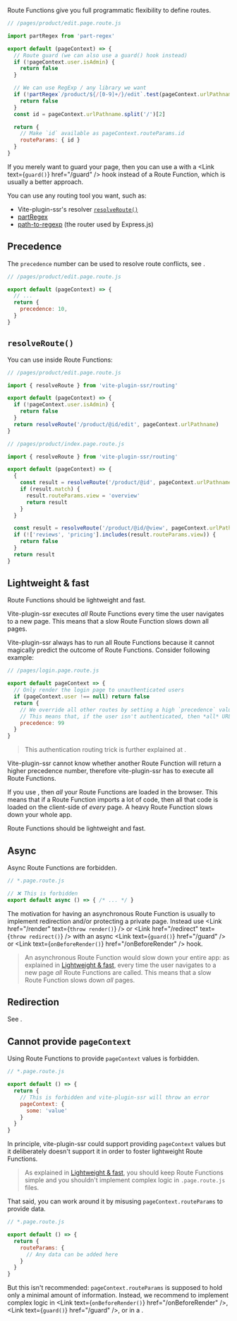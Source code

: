 
Route Functions give you full programmatic flexibility to define routes.

```js
// /pages/product/edit.page.route.js

import partRegex from 'part-regex'

export default (pageContext) => {
  // Route guard (we can also use a guard() hook instead)
  if (!pageContext.user.isAdmin) {
    return false
  }

  // We can use RegExp / any library we want
  if (!partRegex`/product/${/[0-9]+/}/edit`.test(pageContext.urlPathname)) {
    return false
  }
  const id = pageContext.urlPathname.split('/')[2]

  return {
    // Make `id` available as pageContext.routeParams.id
    routeParams: { id }
  }
}
```

If you merely want to guard your page, then you can use a <Link text="Route String" href="/route-string" /> with a <Link text={<code>guard()</code>} href="/guard" /> hook instead of a Route Function, which is usually a better approach.

You can use any routing tool you want, such as:
 - Vite-plugin-ssr's <Link text="Route String" href="/route-string" /> resolver [`resolveRoute()`](#resolveroute)
 - [partRegex](https://github.com/brillout/part-regex)
 - [path-to-regexp](https://www.npmjs.com/package/path-to-regexp) (the router used by Express.js)


## Precedence

The `precedence` number can be used to resolve route conflicts, see <Link href="/routing-precedence" />.

```js
// /pages/product/edit.page.route.js

export default (pageContext) => {
  // ...
  return {
    precedence: 10,
  }
}
```

## `resolveRoute()`

You can use <Link text="Route Strings" href="/route-string" /> inside Route Functions:

```js
// /pages/product/edit.page.route.js

import { resolveRoute } from 'vite-plugin-ssr/routing'

export default (pageContext) => {
  if (!pageContext.user.isAdmin) {
    return false
  }
  return resolveRoute('/product/@id/edit', pageContext.urlPathname)
}
```

```js
// /pages/product/index.page.route.js

import { resolveRoute } from 'vite-plugin-ssr/routing'

export default (pageContext) => {
  {
    const result = resolveRoute('/product/@id', pageContext.urlPathname)
    if (result.match) {
      result.routeParams.view = 'overview'
      return result
    }
  }

  const result = resolveRoute('/product/@id/@view', pageContext.urlPathname)
  if (!['reviews', 'pricing'].includes(result.routeParams.view)) {
    return false
  }
  return result
}
```


## Lightweight & fast

Route Functions should be lightweight and fast.

Vite-plugin-ssr executes *all* Route Functions every time the user navigates to a new page. This means that a slow Route Function slows down all pages.

Vite-plugin-ssr always has to run all Route Functions because it cannot magically predict the outcome of Route Functions. Consider following example:

```js
// /pages/login.page.route.js

export default pageContext => {
  // Only render the login page to unauthenticated users
  if (pageContext.user !== null) return false
  return {
    // We override all other routes by setting a high `precedence` value of `99`.
    // This means that, if the user isn't authenticated, then *all* URLs render the login page.
    precedence: 99
  }
}
```

> This authentication routing trick is further explained at <Link href="/auth#login-flow" />.

Vite-plugin-ssr cannot know whether another Route Function will return a higher precedence number, therefore vite-plugin-ssr has to execute all Route Functions.

If you use <Link text="Client Routing" href="/client-routing" />, then *all* your Route Functions are loaded in the browser. This means that if a Route Function imports a lot of code, then all that code is loaded on the client-side of *every* page. A heavy Route Function slows down your whole app.

Route Functions should be lightweight and fast.


## Async

Async Route Functions are forbidden.

```js
// *.page.route.js

// ❌ This is forbidden
export default async () => { /* ... */ }
```

The motivation for having an asynchronous Route Function is usually to implement redirection and/or protecting a private page. Instead use <Link href="/render" text={<code>throw render()</code>} /> or <Link href="/redirect" text={<code>throw redirect()</code>} /> with an async <Link text={<code>guard()</code>} href="/guard" /> or <Link text={<code>onBeforeRender()</code>} href="/onBeforeRender" /> hook.

> An asynchronous Route Function would slow down your entire app: as explained in [Lightweight & fast](#lightweight-fast), every time the user navigates to a new page *all* Route Functions are called. This means that a slow Route Function slows down *all* pages.


## Redirection

See <Link href="/redirect" />.


## Cannot provide `pageContext`

Using Route Functions to provide `pageContext` values is forbidden.

```js
// *.page.route.js

export default () => {
  return {
    // This is forbidden and vite-plugin-ssr will throw an error
    pageContext: {
      some: 'value'
    }
  }
}
```

In principle, vite-plugin-ssr could support providing `pageContext` values but it deliberately doesn't support it in order to foster lightweight Route Functions.

> As explained in [Lightweight & fast](#lightweight-fast), you should keep Route Functions simple and you shouldn't implement complex logic in `.page.route.js` files.

That said, you can work around it by misusing `pageContext.routeParams` to provide data.

```js
// *.page.route.js

export default () => {
  return {
    routeParams: {
      // Any data can be added here
    }
  }
}
```

But this isn't recommended: `pageContext.routeParams` is supposed to hold only a minimal amount of information. Instead, we recommend to implement complex logic in <Link text={<code>onBeforeRender()</code>} href="/onBeforeRender" />, <Link text={<code>guard()</code>} href="/guard" />, or in a <Link text="custom hook" href="/exports" />.
